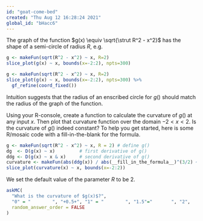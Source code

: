 ```yaml
---
id: "goat-come-bed"
created: "Thu Aug 12 16:28:24 2021"
global_id: "bHacc6"
---
```


The graph of the function $g(x) \equiv \sqrt{\strut R^2 - x^2}$ has the shape of a semi-circle of radius $R$, e.g.

```r
g <- makeFun(sqrt(R^2 - x^2) ~ x, R=2)
slice_plot(g(x) ~ x, bounds(x=-2:2), npts=300)
```

```r
g <- makeFun(sqrt(R^2 - x^2) ~ x, R=2)
slice_plot(g(x) ~ x, bounds(x=-2:2), npts=300) %>%
  gf_refine(coord_fixed())
```


Intuition suggests that the radius of an enscribed circle for $g()$ should match the radius of the graph of the function.

Using your R-console, create a function to calculate the curvature of $g()$ at any input $x$. Then plot that curvature function over the domain $-2 < x < 2$. Is the curvature of $g()$ indeed constant? To help you get started, here is some R/mosaic code with a fill-in-the-blank for the formula.

```r
g <- makeFun(sqrt(R^2 - x^2) ~ x, R = 2) # define g()
dg  <- D(g(x) ~ x)         # first derivative of g()
ddg <- D(g(x) ~ x & x)     # second derivative of g()
curvature <- makeFun(abs(ddg(x)) / abs(__fill_in_the_formula__)^(3/2) ~ x)
slice_plot(curvature(x) ~ x, bounds(x=-2:2))
```

We set the default value of the parameter $R$ to be 2. 

```r
askMC(
  "What is the curvature of $g(x)$?",
  "0" = "        ", "+0.5+", "1" = "        ", "1.5"="       ", "2",
  random_answer_order = FALSE
)
```
